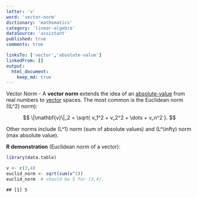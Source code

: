 ```yaml
---
letter: 'v'
word: 'vector-norm'
dictionary: 'mathematics'
category: 'linear-algebra'
dataSource: 'assistant'
published: true
comments: true

linksTo: ['vector','absolute-value']
linkedFrom: []
output:
  html_document:
    keep_md: true
---
```




<a id="vector-norm">Vector Norm</a> - A **vector norm** extends the idea of an [absolute-value](#absolute-value) from real numbers to [vector](#vector) spaces. The most common is the Euclidean norm (\(L^2\) norm):

$$
\|\mathbf{v}\|_2 = \sqrt{ v_1^2 + v_2^2 + \dots + v_n^2 }.
$$

Other norms include \(L^1\) norm (sum of absolute values) and \(L^\infty\) norm (max absolute value).

**R demonstration** (Euclidean norm of a vector):


``` r
library(data.table)

v <- c(3,4)
euclid_norm <- sqrt(sum(v^2))
euclid_norm  # should be 5 for (3,4).
```

```
## [1] 5
```
